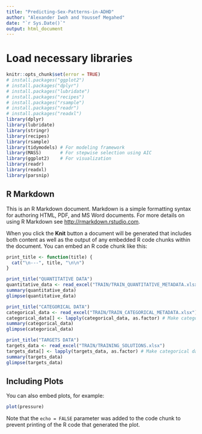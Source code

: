 ```yaml
---
title: "Predicting-Sex-Patterns-in-ADHD"
author: "Alexander Iwoh and Youssef Megahed"
date: "`r Sys.Date()`"
output: html_document
---
```


# Load necessary libraries

```r
knitr::opts_chunk$set(error = TRUE)
# install.packages("ggplot2")
# install.packages("dplyr")
# install.packages("lubridate")
# install.packages("recipes")
# install.packages("rsample")
# install.packages("readr")
# install.packages("readxl")
library(dplyr)
library(lubridate)
library(stringr)
library(recipes)
library(rsample)
library(tidymodels) # For modeling framework
library(MASS)       # For stepwise selection using AIC
library(ggplot2)    # For visualization
library(readr)
library(readxl)
library(parsnip)
```

## R Markdown

This is an R Markdown document. Markdown is a simple formatting syntax for authoring HTML, PDF, and MS Word documents. For more details on using R Markdown see <http://rmarkdown.rstudio.com>.

When you click the **Knit** button a document will be generated that includes both content as well as the output of any embedded R code chunks within the document. You can embed an R code chunk like this:

```r
print_title <- function(title) {
  cat("\n---", title, "\n\n")
}
```


```r
print_title("QUANTITATIVE DATA")
quantitative_data <- read_excel("TRAIN/TRAIN_QUANTITATIVE_METADATA.xlsx")
summary(quantitative_data)
glimpse(quantitative_data)

print_title("CATEGORICAL DATA")
categorical_data <- read_excel("TRAIN/TRAIN_CATEGORICAL_METADATA.xlsx")
categorical_data[] <- lapply(categorical_data, as.factor) # Make categorical data factors.
summary(categorical_data)
glimpse(categorical_data)

print_title("TARGETS DATA")
targets_data <- read_excel("TRAIN/TRAINING_SOLUTIONS.xlsx")
targets_data[] <- lapply(targets_data, as.factor) # Make categorical data factors.
summary(targets_data)
glimpse(targets_data)
```

## Including Plots

You can also embed plots, for example:

```r
plot(pressure)
```

Note that the `echo = FALSE` parameter was added to the code chunk to prevent printing of the R code that generated the plot.
